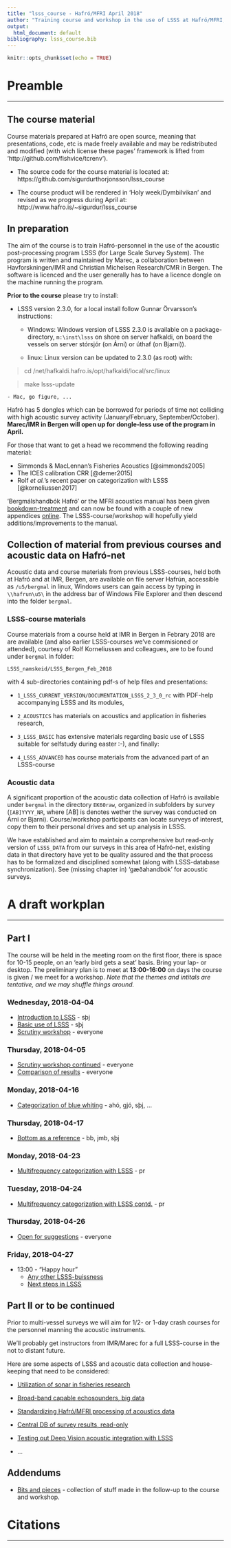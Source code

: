 ```yaml
---
title: "lsss_course - Hafró/MFRI April 2018"
author: "Training course and workshop in the use of LSSS at Hafró/MFRI, April 2018"
output:
  html_document: default
bibliography: lsss_course.bib
---
```


```r
knitr::opts_chunk$set(echo = TRUE)
```


# Preamble
___

## The course material

Course materials prepared at Hafró are open source, meaning that presentations, code, etc is made freely available and may be
redistributed and modified (with wich license these pages' framework
is lifted from 'http://github.com/fishvice/tcrenv').

* The source code for the course material is located at:
  https://github.com/sigurdurthorjonsson/lsss_course

* The course product will be rendered in 'Holy week/Dymbilvikan' and revised as we progress during April at:
  http://www.hafro.is/~sigurdur/lsss_course
  

## In preparation

The aim of the course is to train Hafró-personnel in the use of the
acoustic post-processing program LSSS (for Large Scale Survey
System). The program is written and maintained by Marec, a
collaboration between Havforskningen/IMR and Christian Michelsen
Research/CMR in Bergen. The software is licenced and the user
generally has to have a licence dongle on the machine running the
program.
 
**Prior to the course** please try to install:

* LSSS version 2.3.0, for a local install follow Gunnar Örvarsson's instructions:

    - Windows: Windows version of LSSS 2.3.0 is available on a
      package-directory, `m:\inst\lsss` on shore on server hafkaldi, on
      board the vessels on server stórsjór (on Árni) or úthaf (on
      Bjarni)).

    - linux: Linux version can be updated to 2.3.0 (as root) with:

> cd /net/hafkaldi.hafro.is/opt/hafkaldi/local/src/linux

> make lsss-update

    - Mac, go figure, ...

Hafró has 5 dongles which can be borrowed for periods of time not
colliding with high acoustic survey activity (January/February,
September/October). __Marec/IMR in Bergen will open up for dongle-less
use of the program in April.__

For those that want to get a head we recommend the following reading material:

  * Simmonds & MacLennan's Fisheries Acoustics [@simmonds2005]
  * The ICES calibration CRR [@demer2015]
  * Rolf _et al._'s recent paper on categorization with LSSS [@korneliussen2017]

'Bergmálshandbók Hafró' or the MFRI acoustics manual has been given
[bookdown-treatment](https://github.com/sigurdurthorjonsson/bergmals_handbok)
and can now be found with a couple of new appendices
[online](http://www.hafro.is/~sigurdur/bergmals_handbok). The
LSSS-course/workshop will hopefully yield additions/improvements to the manual.
 
## Collection of material from previous courses and acoustic data on Hafró-net

Acoustic data and course materials from previous LSSS-courses, held both at Hafró and at IMR, Bergen, are available on file server Hafrún, accessible as `/u5/bergmal` in linux, Windows users can gain access by typing in `\\hafrun\u5\` in the address bar of Windows File Explorer and then descend into the folder `bergmal`. 

### LSSS-course materials

Course materials from a course held at IMR in Bergen in Febrary 2018
are are available (and also earlier LSSS-courses we've commisioned or attended), courtesy of Rolf Korneliussen and colleagues, are to be found under `bergmal` in folder:

`LSSS_namskeid/LSSS_Bergen_Feb_2018`

with 4 sub-directories containing pdf-s of help files and presentations:


- `1_LSSS_CURRENT_VERSION/DOCUMENTATION_LSSS_2_3_0_rc` with PDF-help accompanying LSSS and its modules,


- ` 2_ACOUSTICS` has materials on acoustics and application in fisheries research,

- `3_LSSS_BASIC` has extensive materials regarding basic use of LSSS suitable for selfstudy during easter :-), and finally:

- `4_LSSS_ADVANCED` has course materials from the advanced part of an LSSS-course

### Acoustic data

A significant proportion of the acoustic data collection of
Hafró is available under `bergmal` in the directory `EK60raw`, organized in
subfolders by survey (`[AB]YYYY_NR`, where [AB] is denotes wether the survey was conducted on Árni or Bjarni). Course/workshop participants can locate surveys of
interest, copy them to their personal drives and set up analysis
in LSSS.

We have established and aim to maintain a comprehensive but read-only version of `LSSS_DATA` from our surveys in this area of Hafró-net, existing data in that directory have yet to be quality assured and the that process has to be formalized and disciplined somewhat (along with LSSS-database synchronization). See  (missing chapter in) 'gæðahandbók' for acoustic surveys.

 
# A draft workplan
___

## Part I


The course will be held in the meeting room on the first floor, there
is space for 10-15 people, on an 'early bird gets a seat' basis. Bring
your lap- or desktop. The preliminary plan is to meet at
__13:00-16:00__ on days the course is given / we meet for a
workshop. _Note that the themes and intitals are tentative, and we may
shuffle things around._

### Wednesday, 2018-04-04

* [Introduction to LSSS](404page.html) - sþj
* [Basic use of LSSS](404page.html) - sþj 
* [Scrutiny workshop](404page.html) - everyone
    
### Thursday, 2018-04-05

* [Scrutiny workshop continued](404page.html) - everyone
* [Comparison of results](404page.html) - everyone

### Monday, 2018-04-16

* [Categorization of blue whiting](404page.html) - ahó, gjó, sþj, ... 

### Thursday, 2018-04-17

* [Bottom as a reference](404page.html) - bb, jmb, sþj

### Monday, 2018-04-23

* [Multifrequency categorization with LSSS](404page.html) - pr

### Tuesday, 2018-04-24

* [Multifrequency categorization with LSSS contd.](404page.html) - pr

### Thursday, 2018-04-26

* [Open for suggestions](404page.html) - everyone

### Friday, 2018-04-27

* 13:00 - "Happy hour"
    * [Any other LSSS-buissness]()
    * [Next steps in LSSS](404page.html)

## Part II or to be continued


Prior to multi-vessel surveys we will aim for 1/2- or 1-day crash courses for the personnel manning the acoustic instruments.

We'll probably get instructors from IMR/Marec for a full LSSS-course in the not to distant future. 

Here are some aspects of LSSS and acoustic data collection and house-keeping that need to be considered:

* [Utilization of sonar in fisheries research](404page.html)

* [Broad-band capable echosounders, big data](404page.html)

* [Standardizing Hafró/MFRI processing of acoustics data](404page.html)

* [Central DB of survey results, read-only](404page.html)

* [Testing out Deep Vision acoustic integration with LSSS](https://www.deepvision.no/deep-vision-acoustic-integration)

* ...

## Addendums

* [Bits and pieces](404page.html) - collection of stuff made in the follow-up to the course and workshop.

# Citations
___



